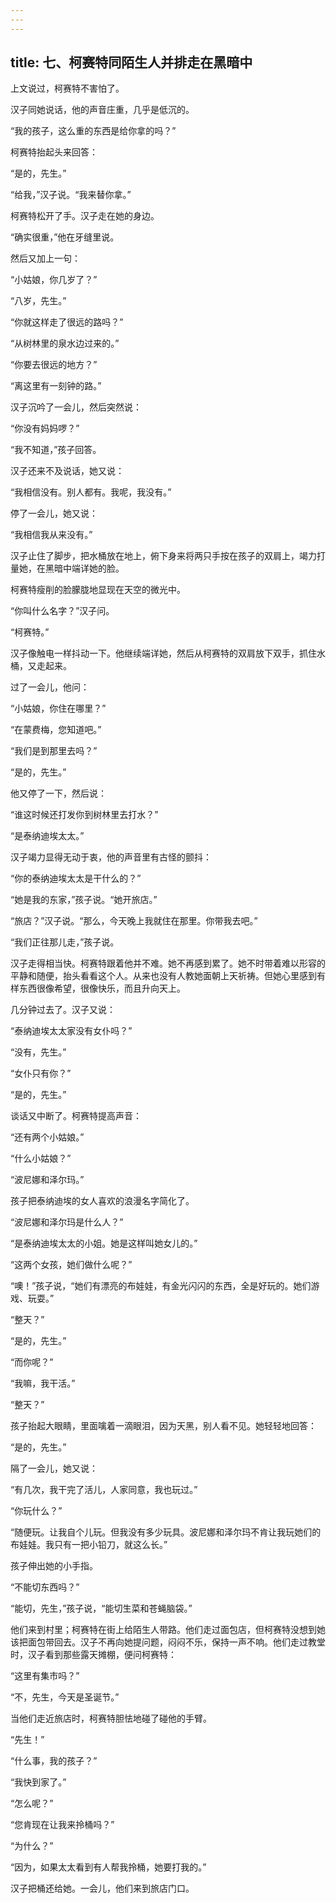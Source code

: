 ```yaml
---
---
---
```

title: 七、柯赛特同陌生人并排走在黑暗中
---




上文说过，柯赛特不害怕了。

汉子同她说话，他的声音庄重，几乎是低沉的。

“我的孩子，这么重的东西是给你拿的吗？”

柯赛特抬起头来回答：

“是的，先生。”

“给我，”汉子说。“我来替你拿。”

柯赛特松开了手。汉子走在她的身边。

“确实很重，”他在牙缝里说。

然后又加上一句：

“小姑娘，你几岁了？”

“八岁，先生。”

“你就这样走了很远的路吗？”

“从树林里的泉水边过来的。”

“你要去很远的地方？”

“离这里有一刻钟的路。”

汉子沉吟了一会儿，然后突然说：

“你没有妈妈啰？”

“我不知道，”孩子回答。

汉子还来不及说话，她又说：

“我相信没有。别人都有。我呢，我没有。”

停了一会儿，她又说：

“我相信我从来没有。”

汉子止住了脚步，把水桶放在地上，俯下身来将两只手按在孩子的双肩上，竭力打量她，在黑暗中端详她的脸。

柯赛特瘦削的脸朦胧地显现在天空的微光中。

“你叫什么名字？”汉子问。

“柯赛特。”

汉子像触电一样抖动一下。他继续端详她，然后从柯赛特的双肩放下双手，抓住水桶，又走起来。

过了一会儿，他问：

“小姑娘，你住在哪里？”

“在蒙费梅，您知道吧。”

“我们是到那里去吗？”

“是的，先生。”

他又停了一下，然后说：

“谁这时候还打发你到树林里去打水？”

“是泰纳迪埃太太。”

汉子竭力显得无动于衷，他的声音里有古怪的颤抖：

“你的泰纳迪埃太太是干什么的？”

“她是我的东家，”孩子说。“她开旅店。”

“旅店？”汉子说。“那么，今天晚上我就住在那里。你带我去吧。”

“我们正往那儿走，”孩子说。

汉子走得相当快。柯赛特跟着他并不难。她不再感到累了。她不时带着难以形容的平静和随便，抬头看看这个人。从来也没有人教她面朝上天祈祷。但她心里感到有样东西很像希望，很像快乐，而且升向天上。

几分钟过去了。汉子又说：

“泰纳迪埃太太家没有女仆吗？”

“没有，先生。”

“女仆只有你？”

“是的，先生。”

谈话又中断了。柯赛特提高声音：

“还有两个小姑娘。”

“什么小姑娘？”

“波尼娜和泽尔玛。”

孩子把泰纳迪埃的女人喜欢的浪漫名字简化了。

“波尼娜和泽尔玛是什么人？”

“是泰纳迪埃太太的小姐。她是这样叫她女儿的。”

“这两个女孩，她们做什么呢？”

“噢！”孩子说，“她们有漂亮的布娃娃，有金光闪闪的东西，全是好玩的。她们游戏、玩耍。”

“整天？”

“是的，先生。”

“而你呢？”

“我嘛，我干活。”

“整天？”

孩子抬起大眼睛，里面噙着一滴眼泪，因为天黑，别人看不见。她轻轻地回答：

“是的，先生。”

隔了一会儿，她又说：

“有几次，我干完了活儿，人家同意，我也玩过。”

“你玩什么？”

“随便玩。让我自个儿玩。但我没有多少玩具。波尼娜和泽尔玛不肯让我玩她们的布娃娃。我只有一把小铅刀，就这么长。”

孩子伸出她的小手指。

“不能切东西吗？”

“能切，先生，”孩子说，“能切生菜和苍蝇脑袋。”

他们来到村里；柯赛特在街上给陌生人带路。他们走过面包店，但柯赛特没想到她该把面包带回去。汉子不再向她提问题，闷闷不乐，保持一声不响。他们走过教堂时，汉子看到那些露天摊棚，便问柯赛特：

“这里有集市吗？”

“不，先生，今天是圣诞节。”

当他们走近旅店时，柯赛特胆怯地碰了碰他的手臂。

“先生！”

“什么事，我的孩子？”

“我快到家了。”

“怎么呢？”

“您肯现在让我来拎桶吗？”

“为什么？”

“因为，如果太太看到有人帮我拎桶，她要打我的。”

汉子把桶还给她。一会儿，他们来到旅店门口。